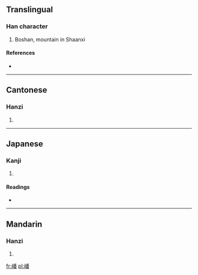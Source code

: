 ==Translingual==

===Han character===
{{Han char|rn=46|rad=山|as=12|sn=15|four=2276<sub>9</sub>|canj=山竹木田 (UHDW)}}

# Boshan, mountain in Shaanxi

====References====
* {{Han ref|kx=0319.310|dkj=08463|dj=0619.370|hdz=10798.170|uh=5D93|ud=23955|bh=E567|bd=58727}}

----

==Cantonese==

===Hanzi===
{{yue-hanzi|jyut=|y=bo1}}

# {{defn|Cantonese|sort=山12}}

----

==Japanese==

===Kanji===
{{ja-kanji|grade=|rs=山12}}

# {{defn|Japanese|sort=山12}}

====Readings====
* {{ja-readings|on=[[は]] (ha)|kun=}}

----

==Mandarin==

===Hanzi===
{{cmn-hanzi|pin=[[bō]] ([[bo1]])|wg=po<sup>1</sup>}}

# {{defn|Mandarin|sort=山12}}

[[fr:嶓]]
[[pl:嶓]]